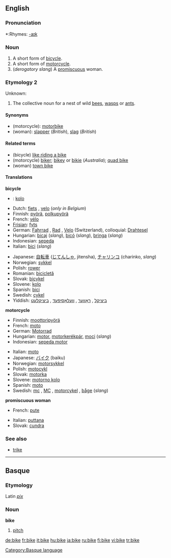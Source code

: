 ==English==

===Pronunciation===
*:Rhymes: [[Rhymes:English:-aɪk|-aɪk]]

===Noun===
{{en-noun}}

#A short form of [[bicycle]].
#A short form of [[motorcycle]].
#(''derogatory slang'') A [[promiscuous]] woman.

===Etymology 2===
Unknown:

{{en-noun}}
# The collective noun for a nest of wild [[bees]], [[wasps]] or [[ants]].

====Synonyms====
*(motorcycle): [[motorbike]]
*(woman): [[slapper]] (''British''), [[slag]] (''British'')

====Related terms====
*(bicycle) [[like riding a bike]]
*(motorcycle) [[biker]]; [[bikey]] or [[bikie]] (''Australia''); [[quad bike]]
*(woman) [[town bike]]

====Translations====

'''bicycle'''
<!--Add short forms only, if possible-->
{{top}}
*{{subst:cz}}: [[kolo]] {{n}}
*Dutch: [[fiets]] {{m}}, [[velo]] {{m}} (''only in Belgium'')
*Finnish: [[pyörä]], [[polkupyörä]]
*French: [[vélo]] {{m}}
*[[Frisian]]: [[fyts]]
*German: [[Fahrrad]] {{n}}, [[Rad#German|Rad]] {{n}}, [[Velo]] {{n}} (Switzerland), colloquial: [[Drahtesel]]
*Hungarian: [[bicaj]] (''slang''), [[bicó]] (''slang''), [[bringa]] (''slang'')
*Indonesian: [[sepeda]]
*Italian: [[bici]] (''slang'') {{f}} <!-- this is the full form and so is not equivalent to "bike": [[bicicletta]] {{f}}-->
{{mid}}
*Japanese: [[自転車]] ([[じてんしゃ]], jitensha), [[チャリンコ]] (charinko, ''slang'')
*Norwegian: [[sykkel]]
*Polish: [[rower]] {{m}}
*Romanian: [[bicicletă]] {{f}}
*Slovak: [[bicykel]] {{m}}
*Slovene: [[kolo]] {{n}}
*Spanish: [[bici]] {{f}}
*Swedish: [[cykel]] {{c}} 
*Yiddish: [[ביציקל]] {{m}}, [[ראָווער]] {{m}}, [[וועלאָסיפּעד]] {{m}}, [[ביציקלעט]] {{m}}
{{bottom}}

'''motorcycle'''
{{top}}
*Finnish: [[moottoripyörä]]
*French: [[moto#French|moto]] {{f}}
*German: [[Motorrad]] {{n}}
*Hungarian: [[motor]], [[motorkerékpár]], [[moci]] (''slang'')
*Indonesian: [[sepeda motor]]
{{mid}}
*Italian: [[moto#Italian|moto]] {{f}}
*Japanese: [[バイク]] (baiku)
*Norwegian: [[motorsykkel]] {{m}}
*Polish: [[motocykl]] {{m}}
*Slovak: [[motorka#Slovak|motorka]] {{f}}
*Slovene: [[motorno kolo]] {{n}}
*Spanish: [[moto#Spanish|moto]] {{f}}
*Swedish: [[mc]] {{c}}, [[MC]] {{c}}, [[motorcykel]] {{c}}, [[båge]] {{c}} (''slang'')
{{bottom}}

'''promiscuous woman'''
{{top}}
*French: [[pute]] {{f}}
{{mid}}
*Italian: [[puttana]] {{f}}
*Slovak: [[cundra]] {{f}}
{{bottom}}

===See also===
*[[trike]]

----

==Basque==
===Etymology===
Latin ''[[pix]]''
===Noun===
'''bike'''

# [[pitch]]

[[Category:Basque language]]

[[de:bike]]
[[fr:bike]]
[[it:bike]]
[[hu:bike]]
[[ja:bike]]
[[ru:bike]]
[[fi:bike]]
[[vi:bike]]
[[tr:bike]]